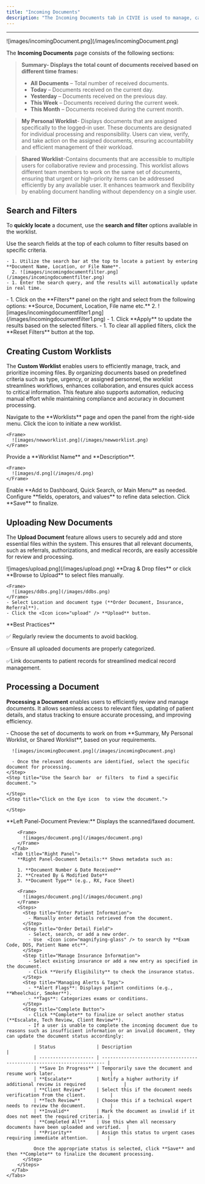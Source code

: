 ```yaml
---
title: "Incoming Documents"
description: "The Incoming Documents tab in CIVIE is used to manage, categorize, and process received documents related to patients, orders, and billing. This module helps streamline document workflows and ensures that important medical records are efficiently handled. Based on these documents, relevant data is entered into the system database."
---
```


---

<Frame>
  ![images/incomingDocument.png](/images/incomingDocument.png)
</Frame>

The **Incoming Documents** page consists of the following sections:

> **Summary- Displays the** **total count of documents received  based on different time frames:**
>
> - **All Documents** – Total number of received documents.
> - **Today** – Documents received on the current day.
> - **Yesterday** – Documents received on the previous day.
> - **This Week** – Documents received during the current week.
> - **This Month** – Documents received during the current month.

> **My Personal Worklist**- Displays documents that are assigned specifically to the logged-in user. These documents are designated for individual processing and responsibility. Users can view, verify, and take action on the assigned documents, ensuring accountability and efficient management of their workload.

> **Shared Worklist**-Contains documents that are accessible to multiple users for collaborative review and processing. This worklist allows different team members to work on the same set of documents, ensuring that urgent or high-priority items can be addressed efficiently by any available user. It enhances teamwork and flexibility by enabling document handling without dependency on a single user.

## <Icon icon="filter-list" iconType="duotone" color="black" size="27" />  **Search and Filters**

To **quickly locate** a document, use the **search and filter** options available in the worklist.

<CardGroup cols="2">
  <Card title="Search Fields" icon="sparkles">
    Use the search fields at the top of each column to filter results based on specific criteria.

    - 1. Utilize the search bar at the top to locate a patient by entering **Document Name, Location, or File Name**.
      2. ![images/incomingdocumentfilter.png](/images/incomingdocumentfilter.png)
    - 1. Enter the search query, and the results will automatically update in real time.
  </Card>
  <Card title="Filter Panel" icon="Filter">
    - 1. Click on the **Filters** panel on the right and select from the following options: **Source, Document, Location, File name etc.**
      2. ![images/incomingdocumentfilter1.png](/images/incomingdocumentfilter1.png)
    - 1. Click **Apply** to update the results based on the selected filters.
    - 1. To clear all applied filters, click the **Reset Filters** button at the top.
  </Card>
</CardGroup>

## <Icon icon="list-ul" iconType="duotone" color="black" size="27" /> **Creating Custom Worklists**

The **Custom Worklist** enables users to efficiently manage, track, and prioritize incoming files. By organizing documents based on predefined criteria such as type, urgency, or assigned personnel, the worklist streamlines workflows, enhances collaboration, and ensures quick access to critical information. This feature also supports automation, reducing manual effort while maintaining compliance and accuracy in document processing.

<Steps>
  <Step title="Access the Worklist Panel">
    Navigate to the **Worklists** page and open the panel from the right-side menu.
  </Step>
  <Step title="Create a New Worklist">
    Click the <Icon icon="plus-large" iconType="solid" size="15" /> icon to initiate a new worklist.

    <Frame>
      ![images/newworklist.png](/images/newworklist.png)
    </Frame>
  </Step>
  <Step title="Enter Worklist Details">
    Provide a **Worklist Name** and **Description**.

    <Frame>
      ![images/d.png](/images/d.png)
    </Frame>
  </Step>
  <Step title="Configure Access Preferences">
    Enable **Add to Dashboard, Quick Search, or Main Menu** as needed.
  </Step>
  <Step title="Define Filter Conditions">
    Configure **fields, operators, and values** to refine data selection.
  </Step>
  <Step title="Save the Worklist">
    Click **Save** to finalize.
  </Step>
</Steps>

## <Icon icon="upload" iconType="duotone" color="black" size="27" /> **Uploading New Documents**

The **Upload Document** feature allows users to securely add and store essential files within the system. This ensures that all relevant documents, such as referrals, authorizations, and medical records, are easily accessible for review and processing.

<Steps>
  <Step title="Click 'Upload Files' in the top-right corner.">
    <Frame>
      ![images/upload.png](/images/upload.png)
    </Frame>
  </Step>
  <Step title="Upload Methods">
    **Drag & Drop files** or click **Browse to Upload** to select files manually.

    <Frame>
      ![images/ddbs.png](/images/ddbs.png)
    </Frame>
    - Select Location and document type (**Order Document, Insurance, Referral**).
    - Click the <Icon icon="upload" /> **Upload** button.
  </Step>
</Steps>

<Note>
  **Best Practices**

  ✅ Regularly review the documents to avoid backlog.

  ✅Ensure all uploaded documents are properly categorized.

  ✅Link documents to patient records for streamlined medical record management.
</Note>

## <Icon icon="file-check" iconType="duotone" color="black" size="27" /> **Processing a Document**

**Processing a Document** enables users to efficiently review and manage documents. It allows seamless access to relevant files, updating of patient details, and status tracking to ensure accurate processing, and improving efficiency.

<Accordion title="Search and Select the Document to Process" icon="file">
  <Steps>
    <Step title="On the Documents Dashboard:">
      - Choose the set of documents to work on from **Summary, My Personal Worklist, or Shared Worklist**, based on your requirements.

      ![images/incomingDocument.png](/images/incomingDocument.png)

      - Once the relevant documents are identified, select the specific document for processing.
    </Step>
    <Step title="Use the Search bar  or filters  to find a specific document.">
      
    </Step>
    <Step title="Click on the Eye icon  to view the document.">
      
    </Step>
  </Steps>
</Accordion>

<Accordion title="Access and Update Patient Details" icon="Pencil">
  <Steps>
    <Tabs>
      <Tab title="Left Panel">
        **Left Panel-Document Preview:** Displays the scanned/faxed document.

        <Frame>
          ![images/document.png](/images/document.png)
        </Frame>
      </Tab>
      <Tab title="Right Panel">
        **Right Panel-Document Details:** Shows metadata such as:

        1. **Document Number & Date Received**
        2. **Created By & Modified Date**
        3. **Document Type** (e.g., RX, Face Sheet)

        <Frame>
          ![images/document.png](/images/document.png)
        </Frame>
        <Steps>
          <Step title="Enter Patient Information">
            - Manually enter details retrieved from the document.
          </Step>
          <Step title="Order Detail Field">
            - Select, search, or add a new order.
            - Use  <Icon icon="magnifying-glass" /> to search by **Exam Code, DOS, Patient Name etc**.
          </Step>
          <Step title="Manage Insurance Information">
            - Select existing insurance or add a new entry as specified in the document.
            - Click **Verify Eligibility** to check the insurance status.
          </Step>
          <Step title="Managing Alerts & Tags">
            - **Alert Flags**: Displays patient conditions (e.g., **Wheelchair, Smoker**).
            - **Tags**: Categorizes exams or conditions.
          </Step>
          <Step title="Complete Button">
            - Click **Complete** to finalize or select another status (**Escalate, Tech Review, Client Review**).
            - If a user is unable to complete the incoming document due to reasons such as insufficient information or an invalid document, they can update the document status accordingly:

              | Status               | Description                                                             |
              | -------------------- | ----------------------------------------------------------------------- |
              | **Save In Progress** | Temporarily save the document and resume work later.                    |
              | **Escalate**         | Notify a higher authority if additional review is required              |
              | **Client Review**    | Select this if the document needs verification from the client.         |
              | **Tech Review**      | Choose this if a technical expert needs to review the document.         |
              | **Invalid**          | Mark the document as invalid if it does not meet the required criteria. |
              | **Completed All**    | Use this when all necessary documents have been uploaded and verified.  |
              | **Priority**         | Assign this status to urgent cases requiring immediate attention.       |

              Once the appropriate status is selected, click **Save** and then **Complete** to finalize the document processing.
          </Step>
        </Steps>
      </Tab>
    </Tabs>
  </Steps>
</Accordion>